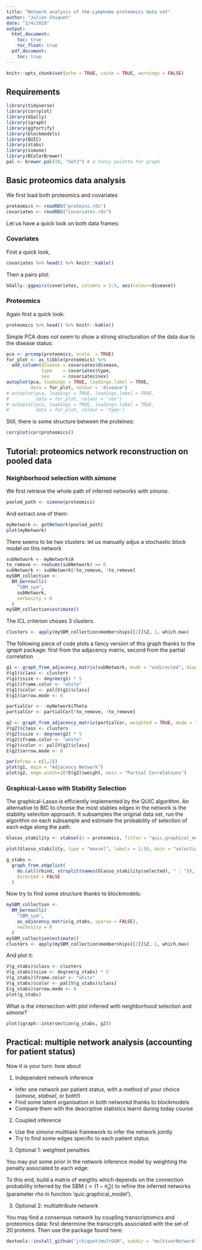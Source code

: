 ```yaml
---
title: "Network analysis of the Lymphome proteomics data set"
author: "Julien Chiquet"
date: "2/4/2019"
output:
  html_document:
    toc: true
    toc_float: true
  pdf_document:
    toc: true
---
```


```r
knitr::opts_chunk$set(echo = TRUE, cache = TRUE, warnings = FALSE)
```

## Requirements

```r
library(tidyverse)
library(corrplot)
library(GGally)
library(igraph)
library(ggfortify)
library(blockmodels)
library(QUIC)
library(stabs)
library(simone)
library(RColorBrewer)
pal <- brewer.pal(10, "Set3") # a fancy palette for graph
```

## Basic proteomics data analysis

We first load both proteomics and covariates

```r
proteomics <- readRDS("proteins.rds")
covariates <- readRDS("covariates.rds")
```

Let us have a quick look on both data frames:

### Covariates

First a quick look,

```r
covariates %>% head() %>% knitr::kable()
```

Then a pairs plot:

```r
GGally::ggpairs(covariates, columns = 3:5, aes(colour=disease))
```

### Proteomics

Again first a quick look:

```r
proteomics %>% head() %>% knitr::kable()
```

Simple PCA does not seem to show a strong structuration of the data due to the disease status:

```r
pca <- prcomp(proteomics, scale. = TRUE)
for_plot <- as_tibble(proteomics) %>% 
  add_column(disease = covariates$disease,
             type    = covariates$type,
             sex     = covariates$sex)
autoplot(pca, loadings = TRUE, loadings.label = TRUE,
         data = for_plot, colour = 'disease')
# autoplot(pca, loadings = TRUE, loadings.label = TRUE,
#          data = for_plot, colour = 'sex')
# autoplot(pca, loadings = TRUE, loadings.label = TRUE,
#          data = for_plot, colour = 'type')
```

Still, there is some structure between the proteines:

```r
corrplot(cor(proteomics))
```

## Tutorial: proteomics network reconstruction on pooled data

### Neighborhood selection with *simone*

We first retrieve the whole path of inferred networks with *simone*.

```r
pooled_path <- simone(proteomics)
```

And extract one of them:

```r
myNetwork <- getNetwork(pooled_path)
plot(myNetwork)
```

There seems to be two clusters: let us manually adjus a stochastic block model on this network

```r
subNetwork <- myNetwork$A
to_remove <- rowSums(subNetwork) == 0
subNetwork <- subNetwork[!to_remove, !to_remove]
mySBM_collection <- 
  BM_bernoulli(
    "SBM_sym", 
    subNetwork, 
    verbosity = 0
  )
mySBM_collection$estimate()
```

The ICL criterion choses 3 clusters. 

```r
clusters <- apply(mySBM_collection$memberships[[2]]$Z, 1, which.max)
```

The following piece of code plots a fancy version of this graph
thanks to the *igraph* package: first from the adjacency matrix, second from the partial correlation

```r
g1 <- graph_from_adjacency_matrix(subNetwork, mode = "undirected", diag = FALSE)
V(g1)$class <- clusters
V(g1)$size <- degree(g1) * 5
V(g1)$frame.color <- "white"
V(g1)$color <- pal[V(g1)$class]
E(g1)$arrow.mode <- 0

partialCor <- -myNetwork$Theta
partialCor <- partialCor[!to_remove, !to_remove]

g2 <- graph_from_adjacency_matrix(partialCor, weighted = TRUE, mode = "undirected", diag = FALSE)
V(g2)$class <- clusters
V(g2)$size <- degree(g2) * 5
V(g2)$frame.color <- "white"
V(g2)$color <- pal[V(g2)$class]
E(g2)$arrow.mode <- 0

par(mfrow = c(1,2))
plot(g1, main = "Adjacency Network")
plot(g2, edge.width=20*E(g2)$weight, main = "Partial Correlations")
```

### Graphical-Lasso with Stability Selection

The graphical-Lasso is efficiently implemented by the QUIC algorithm. An alternative to BIC to choose the most stables edges in the network is the stability selection approach. It subsamples the original data set, run the algorithm on each subsample and estimate the probability of selection of each edge along the path.


```r
Glasso_stability <- stabsel(x = proteomics, fitfun = "quic.graphical_model", cutoff = 0.985, PFER = 5)
```

```r
plot(Glasso_stability, type = "maxsel", labels = 1:50, main = "selection") 
```

```r
g_stabs <- 
  graph_from_edgelist(
    do.call(rbind, strsplit(names(Glasso_stability$selected), " : ")),
    directed = FALSE
  )
```

Now try to find some structure thanks to blockmodels:
```r
mySBM_collection <- 
  BM_bernoulli(
    "SBM_sym", 
    as_adjacency_matrix(g_stabs, sparse = FALSE),
    verbosity = 0
  )
mySBM_collection$estimate()
clusters <- apply(mySBM_collection$memberships[[2]]$Z, 1, which.max)
```

And plot it:

```r
V(g_stabs)$class <- clusters
V(g_stabs)$size <- degree(g_stabs) * 5
V(g_stabs)$frame.color <- "white"
V(g_stabs)$color <- pal[V(g_stabs)$class]
E(g_stabs)$arrow.mode <- 0
plot(g_stabs)
```

What is the intersection with plot inferred with neighborhood selection and *simone*?

```r
plot(igraph::intersection(g_stabs, g2))
```


## Practical: multiple network analysis (accounting for patient status)

Now it is your turn: how about

1. Independent network inference 
  - Infer one network per patient status, with a method of your choice (*simone*, *stabsel*, or both!)
  - Find some latent organisation in both networkd thanks to blockmodels
  - Compare them with the descriptive statistics learnt during today course

2. Coupled inference
  - Use the *simone* multitask framework to infer the network jointly
  - Try to find some edges specific to each patient status

3. Optional 1: weighted penalties

You may put some prior in the network inference model by weighting the penalty associated to each edge:

To this end, build a matrix of weights which depends on the connection probability inferred by the SBM ($\varpropto (1 - \hat{\pi}_{ij})$) to refine the inferred networks (parameter $rho$ in function 'quic.graphical_model').

3. Optional 2: multiattribute network

You may find a consensus network by coupling transcriptomics and proteomics data: first determine the transcripts associated with the set of 20 proteins. Then use the package found here:

```r
devtools::install_github("jchiquet/multGGM", subdir = "multivarNetwork")
```
